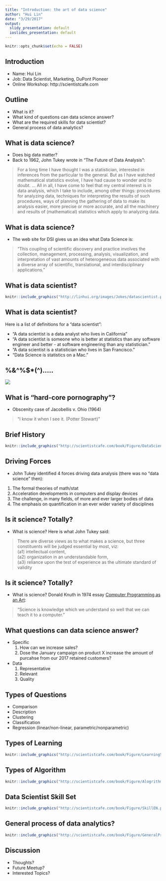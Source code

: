 ```yaml
---
title: "Introduction: the art of data science"
author: "Hui Lin"
date: "3/29/2017"
output:
  slidy_presentation: default
  ioslides_presentation: default
---
```


```r
knitr::opts_chunk$set(echo = FALSE)
```

## Introduction

- Name: Hui Lin
- Job: Data Scientist, Marketing, DuPont Pioneer 
- Online Workshop: http://scientistcafe.com

<!--
Meet new members, Start a discussion, Hear some of your idea, what kind of analytical project you are workingn on, spice of life, active analytical communicty
-->

## Outline

- What is it? 
- What kind of questions can data science answer? 
- What are the required skills for data scientist? 
- General process of data analytics?

## What is data science?

- Does big data matter?
- Back to 1962, John Tukey wrote in “The Future of Data Analysis”:

> For a long time I have thought I was a statistician, interested in inferences from the particular to the general. But as I have watched mathematical statistics evolve, I have had cause to wonder and to doubt. … All in all, I have come to feel that my central interest is in data analysis, which I take to include, among other things: procedures for analyzing data, techniques for interpreting the results of such procedures, ways of planning the gathering of data to make its analysis easier, more precise or more accurate, and all the machinery and results of (mathematical) statistics which apply to analyzing data.

## What is data science?

- The web site for DSI gives us an idea what Data Science is:

> “This coupling of scientific discovery and practice involves the collection, management, processing, analysis, visualization, and interpretation of vast amounts of heterogeneous data associated with a diverse array of scientific, translational, and interdisciplinary applications.”

## What is data scientist?

```r
knitr::include_graphics("http://linhui.org/images/Jokes/datascientist.png")
```

## What is data scientist?

Here is a list of definitions for a “data scientist”:

- “A data scientist is a data analyst who lives in California”
- “A data scientist is someone who is better at statistics than any software engineer and better - at software engineering than any statistician.”
- “A data scientist is a statistician who lives in San Francisco.”
- “Data Science is statistics on a Mac.”

## %&^%$*(^).....

![](/Users/happyrabbit/Dropbox/gif/panada.gif)

## What is “hard-core pornography”?

- Obscenity case of Jacobellis v. Ohio (1964)

> “I know it when I see it. (Potter Stewart)”

## Brief History

```r
knitr::include_graphics("http://scientistcafe.com/book/Figure/DataScienceTimeline.png")
```


<!--In the mid-1980s, parallel distributed processing became popular under the name connectionism. The textbook by David E. Rumelhart and James McClelland[8] (1986) provided a full exposition of the use of connectionism in computers to simulate neural processes.-->

## Driving Forces

- John Tukey identified 4 forces driving data analysis (there was no “data science” then):

1. The formal theories of math/stat 
1. Acceleration developments in computers and display devices 
1. The challenge, in many fields, of more and ever larger bodies of data 
1. The emphasis on quantification in an ever wider variety of disciplines 

## Is it science? Totally?

- What is science? Here is what John Tukey said:

> There are diverse views as to what makes a science, but three constituents will be judged essential by most, viz:  
(a1) intellectual content,  
(a2) organization in an understandable form,  
(a3) reliance upon the test of experience as the ultimate standard of validity


## Is it science? Totally?

- What is science? Donald Knuth in 1974 essay [Computer Programming as an Art](http://www.paulgraham.com/knuth.html):

> "Science is knowledge which we understand so well that we can teach it to a computer."


## What questions can data science answer? 

- Specific
    1. How can we increase sales?
    1. Dose the January campaign on product X increase the amount of purcahse from our 2017 retained customers? 

- Data
    1. Representative
    1. Relevant
    1. Quality


## Types of Questions

- Comparison
- Description
- Clustering
- Classification
- Regression (linear/non-linear, parametric/nonparametric)

## Types of Learning

```r
knitr::include_graphics("http://scientistcafe.com/book/Figure/LearningStyles.png")
```

## Types of Algorithm

```r
knitr::include_graphics("http://scientistcafe.com/book/Figure/AlogrithmTypes.png")
```

## Data Scientist Skill Set

```r
knitr::include_graphics("http://scientistcafe.com/book/Figure/SkillEN.png")
```

## General process of data analytics?

```r
knitr::include_graphics("http://scientistcafe.com/book/Figure/GeneralProcessEN.png")
```

## Discussion

- Thoughts?
- Future Meetup?
- Interested Topics?
